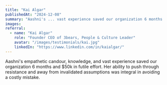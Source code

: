 ```yaml
---
title: "Kai Algar"
publishedAt: "2024-12-08"
summary: "Aashni's ... vast experience saved our organization 6 months and $50k in futile effort..."
images:
referral:
  - name: "Kai Algar"
    role: "Founder CEO of 3bears, People & Culture Leader"
    avatar: "/images/testimonials/kai.jpg"
    linkedIn: "https://www.linkedin.com/in/kaialgar/"
---
```


Aashni's empathetic candour, knowledge, and vast experience saved our organization 6 months and $50k in futile effort. Her ability to push through resistance and away from invalidated assumptions was integral in avoiding a costly mistake.